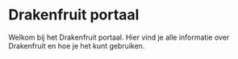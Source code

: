 # Drakenfruit portaal

Welkom bij het Drakenfruit portaal. Hier vind je alle informatie over Drakenfruit en hoe je het kunt gebruiken.

